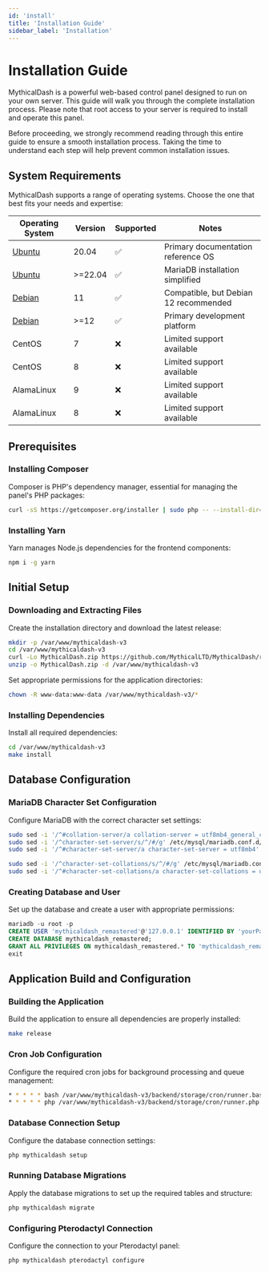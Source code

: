 ```yaml
---
id: 'install'
title: 'Installation Guide'
sidebar_label: 'Installation'
---
```


# Installation Guide

MythicalDash is a powerful web-based control panel designed to run on your own server. This guide will walk you through the complete installation process. Please note that root access to your server is required to install and operate this panel.

Before proceeding, we strongly recommend reading through this entire guide to ensure a smooth installation process. Taking the time to understand each step will help prevent common installation issues.

## System Requirements

MythicalDash supports a range of operating systems. Choose the one that best fits your needs and expertise:

| Operating System | Version | Supported | Notes |
| - | - | - | - |
| [Ubuntu](/docs/mythicaldash-v3-remastered/os/ubuntu) | 20.04 | ✅ | Primary documentation reference OS |
| [Ubuntu](/docs/mythicaldash-v3-remastered/os/ubuntu)  | >=22.04 | ✅ | MariaDB installation simplified |
| [Debian](/docs/mythicaldash-v3-remastered/os/debian) | 11 | ✅ | Compatible, but Debian 12 recommended |
| [Debian](/docs/mythicaldash-v3-remastered/os/debian)  | >=12 | ✅ | Primary development platform |
| CentOS | 7 | ❌ | Limited support available |
| CentOS | 8 | ❌ | Limited support available |
| AlamaLinux | 9 | ❌ | Limited support available |
| AlamaLinux | 8 | ❌ | Limited support available |

## Prerequisites

### Installing Composer
Composer is PHP's dependency manager, essential for managing the panel's PHP packages:
```bash
curl -sS https://getcomposer.org/installer | sudo php -- --install-dir=/usr/local/bin --filename=composer
```

### Installing Yarn
Yarn manages Node.js dependencies for the frontend components:
```bash
npm i -g yarn
```

## Initial Setup

### Downloading and Extracting Files
Create the installation directory and download the latest release:
```bash
mkdir -p /var/www/mythicaldash-v3
cd /var/www/mythicaldash-v3
curl -Lo MythicalDash.zip https://github.com/MythicalLTD/MythicalDash/releases/latest/download/MythicalDash.zip
unzip -o MythicalDash.zip -d /var/www/mythicaldash-v3
```

Set appropriate permissions for the application directories:
```bash
chown -R www-data:www-data /var/www/mythicaldash-v3/*
```

### Installing Dependencies
Install all required dependencies:
```bash
cd /var/www/mythicaldash-v3
make install
```

## Database Configuration

### MariaDB Character Set Configuration
Configure MariaDB with the correct character set settings:
```bash
sudo sed -i '/^#collation-server/a collation-server = utf8mb4_general_ci' /etc/mysql/mariadb.conf.d/50-server.cnf
sudo sed -i '/^character-set-server/s/^/#/g' /etc/mysql/mariadb.conf.d/50-server.cnf
sudo sed -i '/^#character-set-server/a character-set-server = utf8mb4' /etc/mysql/mariadb.conf.d/50-server.cnf

sudo sed -i '/^character-set-collations/s/^/#/g' /etc/mysql/mariadb.conf.d/50-server.cnf
sudo sed -i '/^#character-set-collations/a character-set-collations = utf8mb4' /etc/mysql/mariadb.conf.d/50-server.cnf
```

### Creating Database and User
Set up the database and create a user with appropriate permissions:
```sql
mariadb -u root -p
CREATE USER 'mythicaldash_remastered'@'127.0.0.1' IDENTIFIED BY 'yourPassword';
CREATE DATABASE mythicaldash_remastered;
GRANT ALL PRIVILEGES ON mythicaldash_remastered.* TO 'mythicaldash_remastered'@'127.0.0.1' WITH GRANT OPTION;
exit
```

## Application Build and Configuration

### Building the Application
Build the application to ensure all dependencies are properly installed:
```bash
make release
```

### Cron Job Configuration
Configure the required cron jobs for background processing and queue management:
```bash
* * * * * bash /var/www/mythicaldash-v3/backend/storage/cron/runner.bash >> /dev/null 2>&1
* * * * * php /var/www/mythicaldash-v3/backend/storage/cron/runner.php >> /dev/null 2>&1
```

### Database Connection Setup
Configure the database connection settings:
```php
php mythicaldash setup
```

### Running Database Migrations
Apply the database migrations to set up the required tables and structure:
```php
php mythicaldash migrate
```

### Configuring Pterodactyl Connection
Configure the connection to your Pterodactyl panel:
```php
php mythicaldash pterodactyl configure
```
